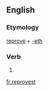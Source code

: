 ==English==

===Etymology===
[[reprove]] + [[-eth]]

===Verb===
{{head|en|verb form}}

# {{en-archaic third-person singular of|reprove}}

[[fr:reprovest]]